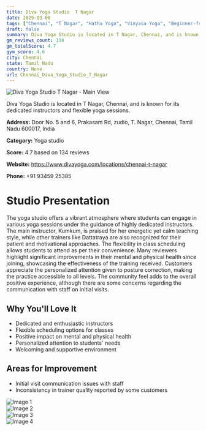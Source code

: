 ```yaml
---
title: Diva Yoga Studio  T Nagar
date: 2025-03-08
tags: ["Chennai", "T Nagar", "Hatha Yoga", "Vinyasa Yoga", "Beginner-friendly", "supportive atmosphere", "flexible timings", "Chennai"]  
draft: false
summary: Diva Yoga Studio is located in T Nagar, Chennai, and is known for its dedicated instructors and flexible yoga sessions.
gm_reviews_count: 134
gm_totalScore: 4.7
gym_score: 4.6
city: Chennai
state: Tamil Nadu
country: None
url: Chennai_Diva_Yoga_Studio_T_Nagar
---
```


<div className="aspect-[16/9] relative my-8">
  <img 
    src="https://lh5.googleusercontent.com/p/AF1QipODW_9iHzesiO69Cxzr2N738A_v7Tpqk-Br8a4x=w1920-h1080-k-no"
    alt="Diva Yoga Studio  T Nagar - Main View"
    className="object-cover absolute inset-0 w-full h-full rounded-lg"
  />
</div>

Diva Yoga Studio is located in T Nagar, Chennai, and is known for its dedicated instructors and flexible yoga sessions.

**Address:** Door No. 5 and 6, Prakasam Rd, zudio, T. Nagar, Chennai, Tamil Nadu 600017, India

**Category:** Yoga studio

**Score:** 4.7 based on 134 reviews

**Website:** https://www.divayoga.com/locations/chennai-t-nagar

**Phone:** +91 93459 25385

# Studio Presentation

The yoga studio offers a vibrant atmosphere where students can engage in various yoga sessions under the guidance of highly dedicated instructors. The main instructor, Kumkum, is praised for her energetic yet calm teaching style, while other trainers like Dattatraya are also recognized for their patient and motivational approaches. The flexibility in class scheduling allows students to attend as per their convenience. Many reviewers highlight significant improvements in their mental and physical health since joining, showcasing the effectiveness of the training received. Customers appreciate the personalized attention given to posture correction, making the practice accessible to all levels. The community feel adds to the overall positive experience, although there are some concerns regarding the communication with staff on initial visits.

## Why You'll Love It

- Dedicated and enthusiastic instructors
- Flexible scheduling options for classes
- Positive impact on mental and physical health
- Personalized attention to students' needs
- Welcoming and supportive environment

## Areas for Improvement

- Initial visit communication issues with staff
- Inconsistency in trainer quality reported by some customers

<div className="grid grid-cols-1 xl:grid-cols-2 gap-4 my-8">
<div className="aspect-[4/3] relative"><img src="https://lh5.googleusercontent.com/p/AF1QipMIFDaEnINHab56_xGupomnc3Ag8vLRUbNKPmDt=w1920-h1080-k-no" alt="Image 1" className="object-cover absolute inset-0 w-full h-full rounded-lg" /></div>
<div className="aspect-[4/3] relative"><img src="https://lh5.googleusercontent.com/p/AF1QipMNSCWwMy8KqLGxfRZ3eGn5s9YcsspGOEvWPd2b=w1920-h1080-k-no" alt="Image 2" className="object-cover absolute inset-0 w-full h-full rounded-lg" /></div>
<div className="aspect-[4/3] relative"><img src="https://lh5.googleusercontent.com/p/AF1QipO4AfmfbSpDJ_hnhUTmtO9sgq-vZ5jc75bZQzUy=w1920-h1080-k-no" alt="Image 3" className="object-cover absolute inset-0 w-full h-full rounded-lg" /></div>
<div className="aspect-[4/3] relative"><img src="https://lh5.googleusercontent.com/p/AF1QipPEBD_iB8VC3LszvbgjNQoe1Dl8sOTMoaTz3EDd=w1920-h1080-k-no" alt="Image 4" className="object-cover absolute inset-0 w-full h-full rounded-lg" /></div>
</div>